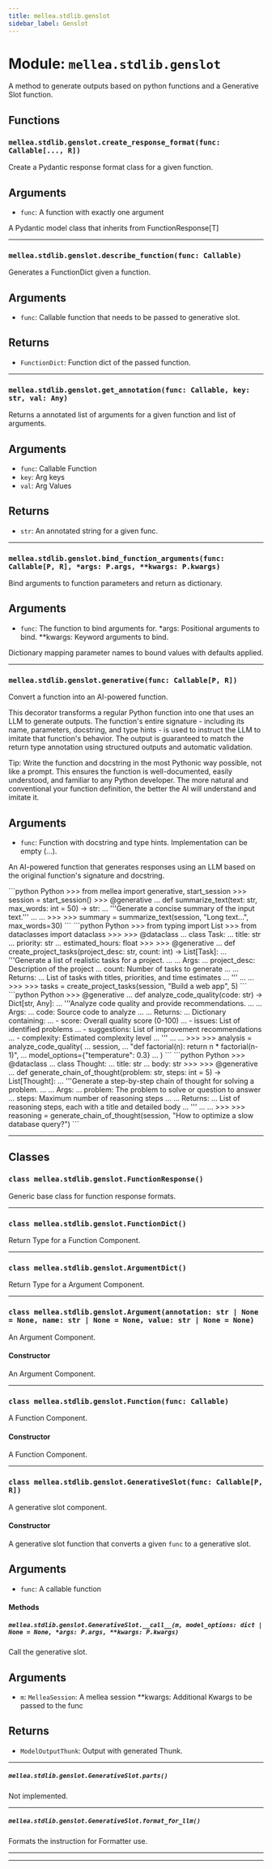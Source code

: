 ```yaml
---
title: mellea.stdlib.genslot
sidebar_label: Genslot
---
```


# Module: `mellea.stdlib.genslot`

A method to generate outputs based on python functions and a Generative Slot function.

## Functions

### `mellea.stdlib.genslot.create_response_format(func: Callable[..., R])`

Create a Pydantic response format class for a given function.


## Arguments

* `func`: A function with exactly one argument

A Pydantic model class that inherits from FunctionResponse[T]

---

### `mellea.stdlib.genslot.describe_function(func: Callable)`

Generates a FunctionDict given a function.


## Arguments

* `func`: Callable function that needs to be passed to generative slot.


## Returns

* `FunctionDict`: Function dict of the passed function.

---

### `mellea.stdlib.genslot.get_annotation(func: Callable, key: str, val: Any)`

Returns a annotated list of arguments for a given function and list of arguments.


## Arguments

* `func`: Callable Function
* `key`: Arg keys
* `val`: Arg Values


## Returns

* `str`: An annotated string for a given func.

---

### `mellea.stdlib.genslot.bind_function_arguments(func: Callable[P, R], *args: P.args, **kwargs: P.kwargs)`

Bind arguments to function parameters and return as dictionary.


## Arguments

* `func`: The function to bind arguments for. *args: Positional arguments to bind. **kwargs: Keyword arguments to bind.

Dictionary mapping parameter names to bound values with defaults applied.

---

### `mellea.stdlib.genslot.generative(func: Callable[P, R])`

Convert a function into an AI-powered function.

This decorator transforms a regular Python function into one that uses an LLM
to generate outputs. The function's entire signature - including its name,
parameters, docstring, and type hints - is used to instruct the LLM to imitate
that function's behavior. The output is guaranteed to match the return type
annotation using structured outputs and automatic validation.

Tip: Write the function and docstring in the most Pythonic way possible, not
like a prompt. This ensures the function is well-documented, easily understood,
and familiar to any Python developer. The more natural and conventional your
function definition, the better the AI will understand and imitate it.


## Arguments

* `func`: Function with docstring and type hints. Implementation can be empty (...).

An AI-powered function that generates responses using an LLM based on the
original function's signature and docstring.

<CodeGroup>
```python Python
    >>> from mellea import generative, start_session
    >>> session = start_session()
    >>> @generative
    ... def summarize_text(text: str, max_words: int = 50) -> str:
    ...     '''Generate a concise summary of the input text.'''
    ...     ...
    >>>
    >>> summary = summarize_text(session, "Long text...", max_words=30)
```
</CodeGroup>


<CodeGroup>
```python Python
    >>> from typing import List
    >>> from dataclasses import dataclass
    >>>
    >>> @dataclass
    ... class Task:
    ...     title: str
    ...     priority: str
    ...     estimated_hours: float
    >>>
    >>> @generative
    ... def create_project_tasks(project_desc: str, count: int) -> List[Task]:
    ...     '''Generate a list of realistic tasks for a project.
    ...
    ...     Args:
    ...         project_desc: Description of the project
    ...         count: Number of tasks to generate
    ...
    ...     Returns:
    ...         List of tasks with titles, priorities, and time estimates
    ...     '''
    ...     ...
    >>>
    >>> tasks = create_project_tasks(session, "Build a web app", 5)
```
</CodeGroup>


<CodeGroup>
```python Python
    >>> @generative
    ... def analyze_code_quality(code: str) -> Dict[str, Any]:
    ...     '''Analyze code quality and provide recommendations.
    ...
    ...     Args:
    ...         code: Source code to analyze
    ...
    ...     Returns:
    ...         Dictionary containing:
    ...         - score: Overall quality score (0-100)
    ...         - issues: List of identified problems
    ...         - suggestions: List of improvement recommendations
    ...         - complexity: Estimated complexity level
    ...     '''
    ...     ...
    >>>
    >>> analysis = analyze_code_quality(
    ...     session,
    ...     "def factorial(n): return n * factorial(n-1)",
    ...     model_options={"temperature": 0.3}
    ... )
```
</CodeGroup>


<CodeGroup>
```python Python
    >>> @dataclass
    ... class Thought:
    ...     title: str
    ...     body: str
    >>>
    >>> @generative
    ... def generate_chain_of_thought(problem: str, steps: int = 5) -> List[Thought]:
    ...     '''Generate a step-by-step chain of thought for solving a problem.
    ...
    ...     Args:
    ...         problem: The problem to solve or question to answer
    ...         steps: Maximum number of reasoning steps
    ...
    ...     Returns:
    ...         List of reasoning steps, each with a title and detailed body
    ...     '''
    ...     ...
    >>>
    >>> reasoning = generate_chain_of_thought(session, "How to optimize a slow database query?")
```
</CodeGroup>

---

## Classes

### `class mellea.stdlib.genslot.FunctionResponse()`

Generic base class for function response formats.

---

### `class mellea.stdlib.genslot.FunctionDict()`

Return Type for a Function Component.

---

### `class mellea.stdlib.genslot.ArgumentDict()`

Return Type for a Argument Component.

---

### `class mellea.stdlib.genslot.Argument(annotation: str | None = None, name: str | None = None, value: str | None = None)`

An Argument Component.

#### Constructor

An Argument Component.

---

### `class mellea.stdlib.genslot.Function(func: Callable)`

A Function Component.

#### Constructor

A Function Component.

---

### `class mellea.stdlib.genslot.GenerativeSlot(func: Callable[P, R])`

A generative slot component.

#### Constructor

A generative slot function that converts a given `func` to a generative slot.


## Arguments

* `func`: A callable function

#### Methods

##### `mellea.stdlib.genslot.GenerativeSlot.__call__(m, model_options: dict | None = None, *args: P.args, **kwargs: P.kwargs)`

Call the generative slot.


## Arguments

* `m`: `MelleaSession`: A mellea session **kwargs: Additional Kwargs to be passed to the func


## Returns

* `ModelOutputThunk`: Output with generated Thunk.

-----

##### `mellea.stdlib.genslot.GenerativeSlot.parts()`

Not implemented.

-----

##### `mellea.stdlib.genslot.GenerativeSlot.format_for_llm()`

Formats the instruction for Formatter use.

-----

---
